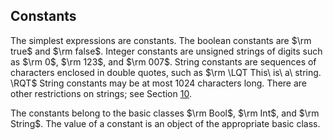 == Constants ==

The simplest expressions are constants. The boolean constants are $\rm true$ and $\rm false$. Integer constants are unsigned strings of digits such as $\rm 0$, $\rm 123$, and $\rm 007$. String constants are sequences of characters enclosed in double quotes, such as $\rm \LQT This\ is\ a\ string. \RQT$ String constants may be at most 1024 characters long. There are other restrictions on strings; see Section [[Lexical Structure|10]].

The constants belong to the basic classes $\rm Bool$, $\rm Int$, and $\rm String$. The value of a constant is an object of the appropriate basic class.
